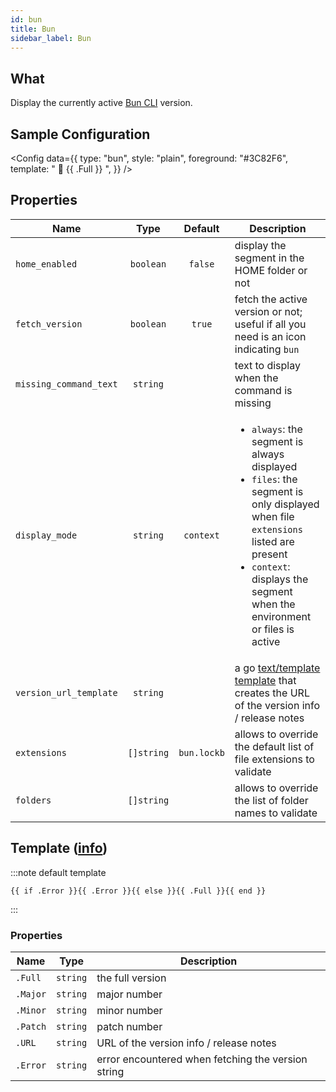 ```yaml
---
id: bun
title: Bun
sidebar_label: Bun
---
```


## What

Display the currently active [Bun CLI][bun-docs] version.

## Sample Configuration


<Config
  data={{
    type: "bun",
    style: "plain",
    foreground: "#3C82F6",
    template: " 🥟 {{ .Full }} ",
  }}
/>

## Properties

| Name                   | Type       | Default                 | Description                                                                                                                                                                                                                          |
| ---------------------- | :--------: | :---------------------: | ------------------------------------------------------------------------------------------------------------------------------------------------------------------------------------------------------------------------------------ |
| `home_enabled`         | `boolean`  | `false`                 | display the segment in the HOME folder or not                                                                                                                                                                                        |
| `fetch_version`        | `boolean`  | `true`                  | fetch the active version or not; useful if all you need is an icon indicating `bun`                                                                                                                                                 |
| `missing_command_text` | `string`   |                         | text to display when the command is missing                                                                                                                                                                                          |
| `display_mode`         | `string`   | `context`               | <ul><li>`always`: the segment is always displayed</li><li>`files`: the segment is only displayed when file `extensions` listed are present</li><li>`context`: displays the segment when the environment or files is active</li></ul> |
| `version_url_template` | `string`   |                         | a go [text/template][go-text-template] [template][templates] that creates the URL of the version info / release notes                                                                                                                |
| `extensions`           | `[]string` | `bun.lockb`             | allows to override the default list of file extensions to validate                                                                                                                                                                   |
| `folders`              | `[]string` |                         | allows to override the list of folder names to validate                                                                                                                                                                              |

## Template ([info][templates])

:::note default template

```template
{{ if .Error }}{{ .Error }}{{ else }}{{ .Full }}{{ end }}
```

:::

### Properties

| Name     | Type     | Description                                        |
| -------- | -------- | -------------------------------------------------- |
| `.Full`  | `string` | the full version                                   |
| `.Major` | `string` | major number                                       |
| `.Minor` | `string` | minor number                                       |
| `.Patch` | `string` | patch number                                       |
| `.URL`   | `string` | URL of the version info / release notes            |
| `.Error` | `string` | error encountered when fetching the version string |

[go-text-template]: https://golang.org/pkg/text/template/
[templates]: /docs/configuration/templates
[bun-docs]: https://bun.sh/
